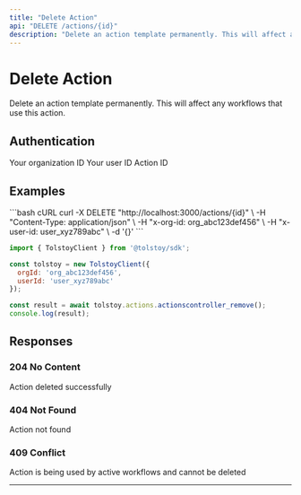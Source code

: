 ```yaml
---
title: "Delete Action"
api: "DELETE /actions/{id}"
description: "Delete an action template permanently. This will affect any workflows that use this action."
---
```


# Delete Action

Delete an action template permanently. This will affect any workflows that use this action.

## Authentication

<ParamField header="x-org-id" type="string" required>
  Your organization ID
</ParamField>

<ParamField header="x-user-id" type="string" required>
  Your user ID
</ParamField>

<ParamField path="id" type="string" required>
  Action ID
</ParamField>



## Examples

<CodeGroup>
```bash cURL
curl -X DELETE "http://localhost:3000/actions/{id}" \
  -H "Content-Type: application/json" \
  -H "x-org-id: org_abc123def456" \
  -H "x-user-id: user_xyz789abc" \
  -d '{}'
```

```javascript JavaScript SDK
import { TolstoyClient } from '@tolstoy/sdk';

const tolstoy = new TolstoyClient({
  orgId: 'org_abc123def456',
  userId: 'user_xyz789abc'
});

const result = await tolstoy.actions.actionscontroller_remove();
console.log(result);
```
</CodeGroup>

## Responses

### 204 No Content

Action deleted successfully

### 404 Not Found

Action not found

### 409 Conflict

Action is being used by active workflows and cannot be deleted

---

<Snippet file="api-footer.mdx" />
